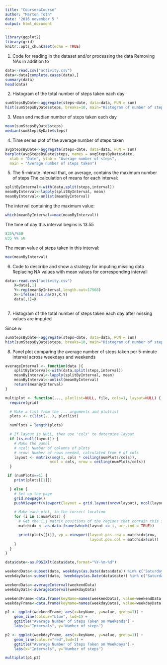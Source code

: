 ```yaml
---
title: "CourseraCourse"
author: "Marton Toth"
date: '2016 november 5 '
output: html_document
---
```


```r
library(ggplot2)
library(grid)
knitr::opts_chunk$set(echo = TRUE)
```

1. Code for reading in the dataset and/or processing the data
Removing NAs in addition to

```r
data<-read.csv("activity.csv")
data<-data[complete.cases(data),]
summary(data)
head(data)
```

2. Histogram of the total number of steps taken each day

```r
sumStepsByDate<-aggregate(steps~date, data=data, FUN = sum)
hist(sumStepsByDate$steps, breaks=10, main="Histogram of number of steps taken in a day", xlab="Total number of steps taken in a day")
```

3. Mean and median number of steps taken each day
```r
mean(sumStepsByDate$steps)
median(sumStepsByDate$steps)
```
4. Time series plot of the average number of steps taken
```r
avgStepsByDate<-aggregate(steps~date, data=data, FUN = sum)
barplot(avgStepsByDate$steps, names = avgStepsByDate$date,
  xlab = "Date", ylab = "Average number of steps",
  main = "Average number of steps taken")
```

5. The 5-minute interval that, on average, contains the maximum number of steps
The calculation of means for each interval:
```r
splitByInterval<-with(data,split(steps,interval))
meanByInterval<-lapply(splitByInterval, mean)
meanByInterval<-unlist(meanByInterval)
```
The interval containing the maximum value:
```r
which(meanByInterval==max(meanByInterval))
```
The time of day this interval begins is 13.55
```r
835%/%60
835 %% 60
```
The mean value of steps taken in this interval:
```r
max(meanByInterval)
```

6. Code to describe and show a strategy for imputing missing data
Replacing NA values with mean values for corresponding intervall
```r
data<-read.csv("activity.csv")
    X=data[,1]
    Y<-rep(meanByInterval,length.out=17568)
    X<-ifelse(!is.na(X),X,Y)
    data[,1]=X
  
```
7. Histogram of the total number of steps taken each day after missing values are imputed

Since w 
```r
sumStepsByDate<-aggregate(steps~date, data=data, FUN = sum)
hist(sumStepsByDate$steps, breaks=10, main="Histogram of number of steps taken in a day", xlab="Total number of steps taken in a day")
```

8. Panel plot comparing the average number of steps taken per 5-minute interval across weekdays and weekends
```r

averageInterval <- function(data ){
    splitByInterval<-with(data,split(steps,interval))
    meanByInterval<-lapply(splitByInterval, mean) 
    meanByInterval<-unlist(meanByInterval)
    return(meanByInterval)
}

multiplot <- function(..., plotlist=NULL, file, cols=1, layout=NULL) {
  require(grid)

  # Make a list from the ... arguments and plotlist
  plots <- c(list(...), plotlist)

  numPlots = length(plots)

  # If layout is NULL, then use 'cols' to determine layout
  if (is.null(layout)) {
    # Make the panel
    # ncol: Number of columns of plots
    # nrow: Number of rows needed, calculated from # of cols
    layout <- matrix(seq(1, cols * ceiling(numPlots/cols)),
                    ncol = cols, nrow = ceiling(numPlots/cols))
  }

 if (numPlots==1) {
    print(plots[[1]])

  } else {
    # Set up the page
    grid.newpage()
    pushViewport(viewport(layout = grid.layout(nrow(layout), ncol(layout))))

    # Make each plot, in the correct location
    for (i in 1:numPlots) {
      # Get the i,j matrix positions of the regions that contain this subplot
      matchidx <- as.data.frame(which(layout == i, arr.ind = TRUE))

      print(plots[[i]], vp = viewport(layout.pos.row = matchidx$row,
                                      layout.pos.col = matchidx$col))
    }
  }
}

data$date<-as.POSIXlt(data$date,format="%Y-%m-%d")

weekendData<-subset(data, weekdays(as.Date(data$date)) %in% c("Saturday","Sunday"))
weekdayData<-subset(data, !weekdays(as.Date(data$date)) %in% c("Saturday","Sunday"))

weekendData<-averageInterval(weekendData)
weekdayData<-averageInterval(weekdayData)

weekendFrame<-data.frame(keyName=names(weekendData), value=weekendData, row.names=NULL)
weekdayFrame<-data.frame(keyName=names(weekdayData), value=weekdayData, row.names=NULL)

p1 <- ggplot(weekendFrame, aes(x=keyName, y=value, group=1)) +
    geom_line(colour="blue", lwd=1) +
    ggtitle("Average Number of Steps Taken on Weekends") +
    labs(x="Intervals", y="Number of steps")

p2 <- ggplot(weekdayFrame, aes(x=keyName, y=value, group=1)) +
    geom_line(colour="red",lwd=1) +
    ggtitle("Average Number of Steps Taken on Weekdays") +
    labs(x="Intervals", y="Number of steps")

multiplot(p1,p2)
```
